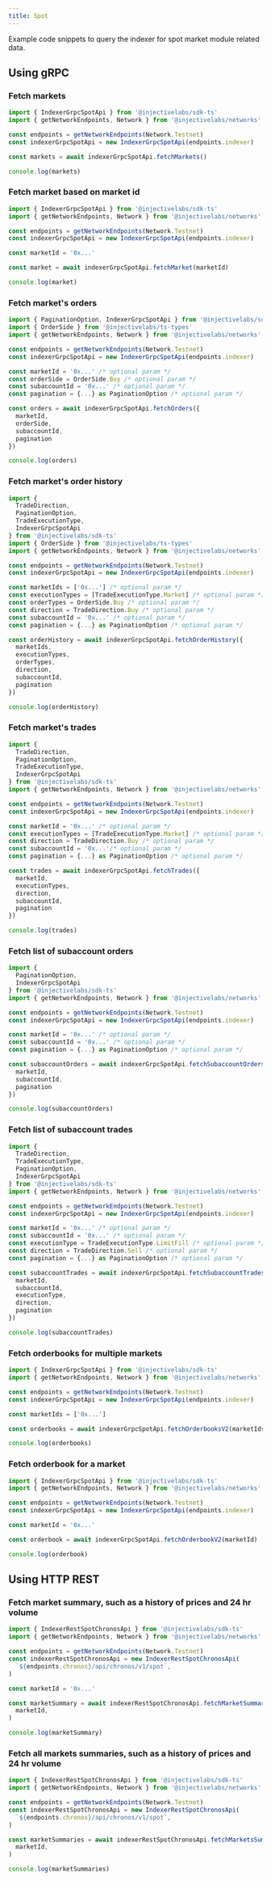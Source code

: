 ```yaml
---
title: Spot
---
```


Example code snippets to query the indexer for spot market module related data.

## Using gRPC

### Fetch markets

```ts
import { IndexerGrpcSpotApi } from '@injectivelabs/sdk-ts'
import { getNetworkEndpoints, Network } from '@injectivelabs/networks'

const endpoints = getNetworkEndpoints(Network.Testnet)
const indexerGrpcSpotApi = new IndexerGrpcSpotApi(endpoints.indexer)

const markets = await indexerGrpcSpotApi.fetchMarkets()

console.log(markets)
```

### Fetch market based on market id

```ts
import { IndexerGrpcSpotApi } from '@injectivelabs/sdk-ts'
import { getNetworkEndpoints, Network } from '@injectivelabs/networks'

const endpoints = getNetworkEndpoints(Network.Testnet)
const indexerGrpcSpotApi = new IndexerGrpcSpotApi(endpoints.indexer)

const marketId = '0x...'

const market = await indexerGrpcSpotApi.fetchMarket(marketId)

console.log(market)
```

### Fetch market's orders

```ts
import { PaginationOption, IndexerGrpcSpotApi } from '@injectivelabs/sdk-ts'
import { OrderSide } from '@injectivelabs/ts-types'
import { getNetworkEndpoints, Network } from '@injectivelabs/networks'

const endpoints = getNetworkEndpoints(Network.Testnet)
const indexerGrpcSpotApi = new IndexerGrpcSpotApi(endpoints.indexer)

const marketId = '0x...' /* optional param */
const orderSide = OrderSide.Buy /* optional param */
const subaccountId = '0x...' /* optional param */
const pagination = {...} as PaginationOption /* optional param */

const orders = await indexerGrpcSpotApi.fetchOrders({
  marketId,
  orderSide,
  subaccountId,
  pagination
})

console.log(orders)
```

### Fetch market's order history

```ts
import {
  TradeDirection,
  PaginationOption,
  TradeExecutionType,
  IndexerGrpcSpotApi
} from '@injectivelabs/sdk-ts'
import { OrderSide } from '@injectivelabs/ts-types'
import { getNetworkEndpoints, Network } from '@injectivelabs/networks'

const endpoints = getNetworkEndpoints(Network.Testnet)
const indexerGrpcSpotApi = new IndexerGrpcSpotApi(endpoints.indexer)

const marketIds = ['0x...'] /* optional param */
const executionTypes = [TradeExecutionType.Market] /* optional param */
const orderTypes = OrderSide.Buy /* optional param */
const direction = TradeDirection.Buy /* optional param */
const subaccountId = '0x...' /* optional param */
const pagination = {...} as PaginationOption /* optional param */

const orderHistory = await indexerGrpcSpotApi.fetchOrderHistory({
  marketIds,
  executionTypes,
  orderTypes,
  direction,
  subaccountId,
  pagination
})

console.log(orderHistory)
```

### Fetch market's trades

```ts
import {
  TradeDirection,
  PaginationOption,
  TradeExecutionType,
  IndexerGrpcSpotApi
} from '@injectivelabs/sdk-ts'
import { getNetworkEndpoints, Network } from '@injectivelabs/networks'

const endpoints = getNetworkEndpoints(Network.Testnet)
const indexerGrpcSpotApi = new IndexerGrpcSpotApi(endpoints.indexer)

const marketId = '0x...' /* optional param */
const executionTypes = [TradeExecutionType.Market] /* optional param */
const direction = TradeDirection.Buy /* optional param */
const subaccountId = '0x...'/* optional param */
const pagination = {...} as PaginationOption /* optional param */

const trades = await indexerGrpcSpotApi.fetchTrades({
  marketId,
  executionTypes,
  direction,
  subaccountId,
  pagination
})

console.log(trades)
```

### Fetch list of subaccount orders

```ts
import {
  PaginationOption,
  IndexerGrpcSpotApi
} from '@injectivelabs/sdk-ts'
import { getNetworkEndpoints, Network } from '@injectivelabs/networks'

const endpoints = getNetworkEndpoints(Network.Testnet)
const indexerGrpcSpotApi = new IndexerGrpcSpotApi(endpoints.indexer)

const marketId = '0x...' /* optional param */
const subaccountId = '0x...' /* optional param */
const pagination = {...} as PaginationOption /* optional param */

const subaccountOrders = await indexerGrpcSpotApi.fetchSubaccountOrdersList({
  marketId,
  subaccountId,
  pagination
})

console.log(subaccountOrders)
```

### Fetch list of subaccount trades

```ts
import {
  TradeDirection,
  TradeExecutionType,
  PaginationOption,
  IndexerGrpcSpotApi
} from '@injectivelabs/sdk-ts'
import { getNetworkEndpoints, Network } from '@injectivelabs/networks'

const endpoints = getNetworkEndpoints(Network.Testnet)
const indexerGrpcSpotApi = new IndexerGrpcSpotApi(endpoints.indexer)

const marketId = '0x...' /* optional param */
const subaccountId = '0x...' /* optional param */
const executionType = TradeExecutionType.LimitFill /* optional param */
const direction = TradeDirection.Sell /* optional param */
const pagination = {...} as PaginationOption /* optional param */

const subaccountTrades = await indexerGrpcSpotApi.fetchSubaccountTradesList({
  marketId,
  subaccountId,
  executionType,
  direction,
  pagination
})

console.log(subaccountTrades)
```

### Fetch orderbooks for multiple markets

```ts
import { IndexerGrpcSpotApi } from '@injectivelabs/sdk-ts'
import { getNetworkEndpoints, Network } from '@injectivelabs/networks'

const endpoints = getNetworkEndpoints(Network.Testnet)
const indexerGrpcSpotApi = new IndexerGrpcSpotApi(endpoints.indexer)

const marketIds = ['0x...']

const orderbooks = await indexerGrpcSpotApi.fetchOrderbooksV2(marketIds)

console.log(orderbooks)
```

### Fetch orderbook for a market

```ts
import { IndexerGrpcSpotApi } from '@injectivelabs/sdk-ts'
import { getNetworkEndpoints, Network } from '@injectivelabs/networks'

const endpoints = getNetworkEndpoints(Network.Testnet)
const indexerGrpcSpotApi = new IndexerGrpcSpotApi(endpoints.indexer)

const marketId = '0x...'

const orderbook = await indexerGrpcSpotApi.fetchOrderbookV2(marketId)

console.log(orderbook)
```

## Using HTTP REST

### Fetch market summary, such as a history of prices and 24 hr volume

```ts
import { IndexerRestSpotChronosApi } from '@injectivelabs/sdk-ts'
import { getNetworkEndpoints, Network } from '@injectivelabs/networks'

const endpoints = getNetworkEndpoints(Network.Testnet)
const indexerRestSpotChronosApi = new IndexerRestSpotChronosApi(
  `${endpoints.chronos}/api/chronos/v1/spot`,
)

const marketId = '0x...'

const marketSummary = await indexerRestSpotChronosApi.fetchMarketSummary(
  marketId,
)

console.log(marketSummary)
```

### Fetch all markets summaries, such as a history of prices and 24 hr volume

```ts
import { IndexerRestSpotChronosApi } from '@injectivelabs/sdk-ts'
import { getNetworkEndpoints, Network } from '@injectivelabs/networks'

const endpoints = getNetworkEndpoints(Network.Testnet)
const indexerRestSpotChronosApi = new IndexerRestSpotChronosApi(
  `${endpoints.chronos}/api/chronos/v1/spot`,
)

const marketSummaries = await indexerRestSpotChronosApi.fetchMarketsSummary(
  marketId,
)

console.log(marketSummaries)
```

